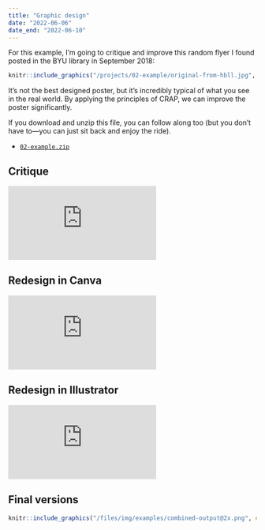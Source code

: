 ```yaml
---
title: "Graphic design"
date: "2022-06-06"
date_end: "2022-06-10"
---
```


For this example, I'm going to critique and improve this random flyer I found posted in the BYU library in September 2018:

```r
knitr::include_graphics("/projects/02-example/original-from-hbll.jpg", error = FALSE)
```

It's not the best designed poster, but it's incredibly typical of what you see in the real world. By applying the principles of CRAP, we can improve the poster significantly.

If you download and unzip this file, you can follow along too (but you don't have to—you can just sit back and enjoy the ride).

- [<i class="fas fa-file-archive"></i> `02-example.zip`](/projects/02-example.zip)

## Critique

<div class="ratio ratio-16x9">
<iframe src="https://www.youtube.com/embed/K0sd-j6eMiI" allow="accelerometer; autoplay; encrypted-media; gyroscope; picture-in-picture" allowfullscreen="" frameborder="0"></iframe>
</div>

## Redesign in Canva

<div class="ratio ratio-16x9">
<iframe src="https://www.youtube.com/embed/G1857weuvIc" allow="accelerometer; autoplay; encrypted-media; gyroscope; picture-in-picture" allowfullscreen="" frameborder="0"></iframe>
</div>

## Redesign in Illustrator

<div class="ratio ratio-16x9">
<iframe src="https://www.youtube.com/embed/5Z8FQtDVlYQ" allow="accelerometer; autoplay; encrypted-media; gyroscope; picture-in-picture" allowfullscreen="" frameborder="0"></iframe>
</div>

## Final versions

```r
knitr::include_graphics("/files/img/examples/combined-output@2x.png", error = FALSE)
```

